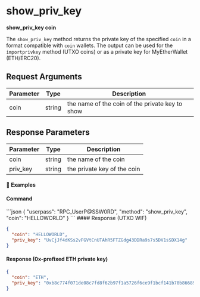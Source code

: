 
# show\_priv\_key

**show\_priv\_key coin**

The `show_priv_key` method returns the private key of the specified `coin` in a format compatible with `coin` wallets.
The output can be used for the `importprivkey` method (UTXO coins) or as a private key for MyEtherWallet (ETH/ERC20).

## Request Arguments

| Parameter | Type   | Description                                     |
| --------- | ------ | ----------------------------------------------- |
| coin      | string | the name of the coin of the private key to show |

## Response Parameters

| Parameter | Type   | Description                 |
| --------- | ------ | --------------------------- |
| coin      | string | the name of the coin        |
| priv\_key | string | the private key of the coin |

#### 📌 Examples

#### Command

<CodeGroup title="" tag="POST" label="show_priv_key" mm2MethodDecorate="true">
  ```json
  {
    "userpass": "RPC_UserP@SSW0RD",
    "method": "show_priv_key",
    "coin": "HELLOWORLD"
  }
  ```
</CodeGroup>

<CollapsibleSection expandedText="Hide Response" collapsedText="Show Response">
  #### Response (UTXO WIF)

  ```json
  {
    "coin": "HELLOWORLD",
    "priv_key": "UvCjJf4dKSs2vFGVtCnUTAhR5FTZGdg43DDRa9s7s5DV1sSDX14g"
  }
  ```

  #### Response (0x-prefixed ETH private key)

  ```json
  {
    "coin": "ETH",
    "priv_key": "0xb8c774f071de08c7fd8f62b97f1a5726f6ce9f1bcf141b70b86689254ed6714e"
  }
  ```
</CollapsibleSection>
